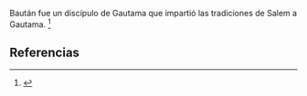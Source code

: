 Baután fue un discípulo de Gautama que impartió las tradiciones de Salem a Gautama. <ref>{{lib|LU|94|7|5}}</ref> 

== Referencias ==
<references />
